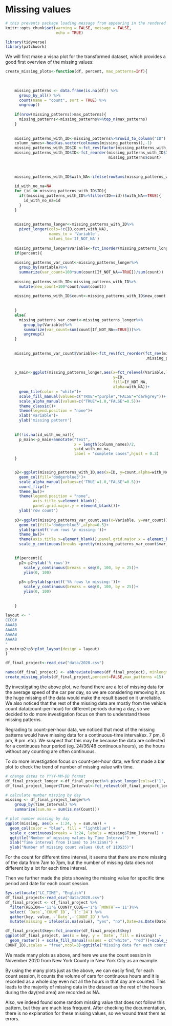 # Missing values



```r
# this prevents package loading message from appearing in the rendered version of your problem set
knitr::opts_chunk$set(warning = FALSE, message = FALSE,
                      echo = TRUE)
```

```r
library(tidyverse)
library(patchwork)
```

We will first make a visna  plot for the transformed dataset, which provides a good first overview of the missing values:
```r

create_missing_plots<-function(df, percent, max_patterns=Inf){
  
  
     
    missing_patterns <- data.frame(is.na(df)) %>%
      group_by_all() %>%
      count(name = "count", sort = TRUE) %>%
      ungroup()
    
    if(nrow(missing_patterns)>max_patterns){
      missing_patterns<-missing_patterns%>%top_n(max_patterns)
    }
      
  
    missing_patterns_with_ID<-missing_patterns%>%rowid_to_column("ID")
    column_names<-head(as.vector(colnames(missing_patterns)),-1)
    missing_patterns_with_ID$ID <-fct_rev(factor(missing_patterns_with_ID$ID))
    missing_patterns_with_ID$ID<-fct_reorder(missing_patterns_with_ID$ID,
                                             missing_patterns$count)
  
  
  
    missing_patterns_with_ID$with_NA<-ifelse(rowSums(missing_patterns_with_ID[column_names] == TRUE) == 0, TRUE, FALSE)
  
    id_with_no_na=NA
    for (id in missing_patterns_with_ID$ID){
      if((missing_patterns_with_ID%>%filter(ID==id))$with_NA==TRUE){
        id_with_no_na=id
      }
    }
  
  
    missing_patterns_longer<-missing_patterns_with_ID%>%
      pivot_longer(cols=!c(ID,count,with_NA),
                   names_to = 'Variable',
                   values_to='If_NOT_NA')
  
    missing_patterns_longer$Variable<-fct_inorder(missing_patterns_longer$Variable)
    if(percent){
    
    missing_patterns_var_count<-missing_patterns_longer%>%
      group_by(Variable)%>%
      summarize(var_count=100*sum(count[If_NOT_NA==TRUE])/sum(count))
    
    missing_patterns_with_ID<-missing_patterns_with_ID%>%
      mutate(new_count=100*count/sum(count))
    
    missing_patterns_with_ID$count<-missing_patterns_with_ID$new_count
    
    
    }
    else{
      missing_patterns_var_count<-missing_patterns_longer%>%
        group_by(Variable)%>%
        summarize(var_count=sum(count[If_NOT_NA==TRUE]))%>%
        ungroup()
    }
    
    
    missing_patterns_var_count$Variable<-fct_rev(fct_reorder(fct_rev(missing_patterns_var_count$Variable)
                                                             ,missing_patterns_var_count$var_count))
    
  
    p_main<-ggplot(missing_patterns_longer,aes(x=fct_relevel(Variable,levels=levels(missing_patterns_var_count$Variable)),
                                               y=ID,
                                               fill=If_NOT_NA,
                                               alpha=with_NA))+
      geom_tile(color = "white")+
      scale_fill_manual(values=c("TRUE"="purple","FALSE"="darkgrey"))+
      scale_alpha_manual(values=c("TRUE"=1.0,"FALSE"=0.5))+
      theme_classic()+
      theme(legend.position = "none")+
      xlab('variable')+
      ylab('missing pattern')
    
    
    if(!is.na(id_with_no_na)){
      p_main<-p_main+annotate("text", 
                              x = length(column_names)/2, 
                              y=id_with_no_na,
                              label = "complete cases",hjust = 0.3)
    }


    p2<-ggplot(missing_patterns_with_ID,aes(x=ID, y=count,alpha=with_NA))+
      geom_col(fill='dodgerblue3')+
      scale_alpha_manual(values=c('TRUE'=1.0,"FALSE"=0.5))+
      coord_flip()+
      theme_bw()+
      theme(legend.position = "none",
            axis.title.y=element_blank(),
            panel.grid.major.y = element_blank())+
      ylab('row count')
    
    p3<-ggplot(missing_patterns_var_count,aes(x=Variable, y=var_count))+
      geom_col(fill='dodgerblue3',alpha=0.5)+
      ylab(sprintf('num rows \n missing:'))+
      theme_bw()+
      theme(axis.title.x=element_blank(),panel.grid.major.x = element_blank())+
      scale_y_continuous(breaks =pretty(missing_patterns_var_count$var_count, n = 3))

    
    if(percent){
      p2<-p2+ylab('% rows')+
        scale_y_continuous(breaks = seq(0, 100, by = 25))+
        ylim(0, 100)
      
      p3<-p3+ylab(sprintf('%% rows \n missing:'))+
        scale_y_continuous(breaks = seq(0, 100, by = 25))+
        ylim(0, 100)
    
    
    }
    
layout <- "
CCCC#
AAAAB
AAAAB
AAAAB
AAAAB
"
p_main+p2+p3+plot_layout(design = layout)
}


```


```r
df_final_project<-read_csv("data/2020.csv")

names(df_final_project) <- abbreviate(names(df_final_project), minlength=3,method = "both.sides") 
create_missing_plots(df_final_project,percent=FALSE,max_patterns =15)
```
By investigating the above plot, we found there are a lot of missing data for the average speed of the car per day, so we are considering removing it, as the huge missing of the data would make the result based on it unreliable.
We also noticed that the rest of the missing data are mostly from the vehicle count data(count-per-hour) for different periods during a day, so we decided to do more investigation focus on them to understand these missing patterns.

Regrading to count-per-hour data, we noticed that most of the missing patterns would have missing data for a continuous-time interval(ex. 7 pm, 8 pm, 9 pm .etc). We suspect that this may be because the data are collected for a continuous hour period (eg. 24/36/48 continuous hours), so the hours without any counting are often continuous.



To do more investigation focus on count-per-hour data, we first made a bar plot to check the trend of number of missing value with time.
```r
# change dates to YYYY-MM-DD format
df_final_project_longer <-df_final_project%>% pivot_longer(cols=c('1','2','3','4','5','6','7','8','9','10','11','12','13','14','15','16','17','18','19','20','21','22','23','24'),names_to="Time_Interval",values_to = "Count")
df_final_project_longer$Time_Interval<-fct_relevel(df_final_project_longer$Time_Interval,c('1','2','3','4','5','6','7','8','9','10','11','12','13','14','15','16','17','18','19','20','21','22','23','24'))

# calculate number missing by day
missing <- df_final_project_longer%>% 
    group_by(Time_Interval) %>% 
    summarise(sum.na = sum(is.na(Count)))

# plot number missing by day
ggplot(missing, aes(x = 1:24, y = sum.na)) +
  geom_col(color = "blue", fill = "lightblue") +
  scale_x_continuous(breaks = 1:24, labels = missing$Time_Interval) +
  ggtitle("Number of missing values by Time Interval") +
  xlab("Time interval from 1(1am) to 24(12am)") +
  ylab("Number of missing count values (Out of 110535)")

```


For the count for different time interval, it seems that there are more missing of the data from 7am to 7pm, but the number of missing data does not different by a lot for each time interval.



Then we further made the plots showing the missing value for specific time period and date for each count session.


```r

Sys.setlocale("LC_TIME", "English")
df_final_project<-read_csv("data/2020.csv")
df_final_project <- df_final_project %>%
  filter(REGION=='11'& COUNTY_CODE=='1'& `MONTH`=='11')%>%
  select( `Date`,`COUNT_ID`, `1`:`24`) %>%
  gather(key, value, -`Date`,-`COUNT_ID`) %>%
  mutate(missing = ifelse(is.na(value), "yes", "no"),Date=as.Date(Date))

df_final_project$key<-fct_inorder(df_final_project$key)
ggplot(df_final_project, aes(x = key, y = `Date`, fill = missing)) + 
  geom_raster() + scale_fill_manual(values = c("white", "red"))+scale_y_date(date_breaks = "1 day") + theme_bw()+ facet_wrap(vars(
COUNT_ID),scales = "free",ncol=3)+ggtitle("Missing data for each count session in November, 2020 from New York County in New York city")+xlab('Time Period')+ylab('Date')
```


We made many plots as above, and here we use the count session in November 2020 from New York County in New York City as an example.


By using the many plots just as the above, we can easily find, for each count session, it counts the volume of cars for continuous hours and it is recorded as a whole day even not all the hours in that day are counted. This leads to the majority of missing data in the dataset as the rest of the hours during the day(red area) are recorded as NA. 


Also, we indeed found some random missing value that does not follow this pattern, but they are much less frequent. After checking the documentation, there is no explanation for these missing values, so we wound treat them as errors.
